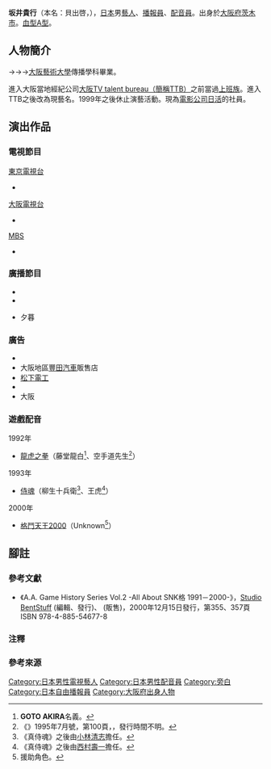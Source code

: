 {{multiple issues|
{{refimprove|time=2016-11-07T15:44:38+00:00}}
{{overly detailed|time=2016-11-07T15:44:38+00:00}}
{{primarysources|time=2016-11-07T15:44:38+00:00}}
}}
{{japanese|japanese=坂井 貴行|kana=さかい たかゆき|romaji=Sakai Takayuki}}
{{japanese|japanese=貝出 啓|kana=かいで ひろし|romaji=Kaide Hiroshi}}
'''坂井貴行'''（本名：貝出啓，{{bd|1967年|3月4日||}}），[[日本|日本]]男[[藝人|藝人]]、[[播報員|播報員]]、[[配音員|配音員]]。出身於[[大阪府|大阪府]][[茨木市|茨木市]]。[[血型|血型]][[ABO血型系統|A型]]。

== 人物簡介 ==
{{link-ja|茨木市立大池小學|茨木市立大池小学校}}→{{link-ja|茨木市立東中學|茨木市立東中学校}}→{{link-ja|大阪府立茨木東高等學校|大阪府立北摂つばさ高等学校}}→[[大阪藝術大學|大阪藝術大學]]傳播學科畢業。

進入大阪當地經紀公司[[大阪TV_talent_bureau|大阪TV talent bureau（簡稱TTB）]]之前當過[[上班族|上班族]]。進入TTB之後改為現藝名。1999年之後休止演藝活動。現為[[電影公司|電影公司]][[日活|日活]]的社員。

== 演出作品 ==
=== 電視節目 ===
; [[東京電視台|東京電視台]]
* {{link-ja|早安工作室|おはようスタジオ}}
; [[大阪電視台|大阪電視台]]
* {{lang|ja|{{link-ja|ナマ虎スタジアム|ナマ虎スタジアム|水曜だ！タイガース}}}}
; [[毎日放送|MBS]]
* {{lang|ja|{{link-ja|テレビのツボ|テレビのツボ}}}}

=== 廣播節目 ===
; {{link-ja|fm osaka|エフエム大阪}}
* {{link-ja|FM OSAKA INFORMATION|FM OSAKA INFORMATION|FM大阪資訊 頭條新聞}}
* {{link-ja|FOCUS|FOCUS}}
; {{lang|ja|{{link-ja|FM WAI WAI|エフエムわいわい|エフエムわいわい}}}}
* 夕暮{{lang|ja|れにわいわい}}

=== 廣告 ===
* {{link-ja|東京海上火災保險|東京海上日動火災保険}}
* 大阪地區[[豐田汽車|豐田汽車]]販售店
* [[松下電器|松下電工]]
* {{link-ja|千日百貨公司火災|千日デパート火災|春天百貨難波}}
* 大阪{{link-ja|電視演藝中心 (簡稱TTC)|テレビタレントセンター}}

=== 遊戲配音 ===
; 1992年
* [[龍虎之拳|龍虎之拳]]（藤堂龍白<ref group="注">'''GOTO AKIRA'''名義。</ref>、空手道先生<ref>《{{link-ja|NEO·GEO FREAK|ネオジオフリーク}}》1995年7月號，第100頁，{{link-ja|藝文社|芸文社}}，發行時間不明。</ref>）
; 1993年
* [[侍魂系列|侍魂]]（柳生十兵衛<ref group="注">《真侍魂》之後由[[小林清志|小林清志]]擔任。</ref>、王虎<ref group="注">《真侍魂》之後由[[西村壽一|西村壽一]]擔任。</ref>）
; 2000年
* [[拳皇系列|格鬥天王2000]]（Unknown<ref group="注">援助角色。</ref>）

== 腳註 ==
=== 參考文獻 ===
* 《A.A. Game History Series Vol.2 -All About SNK{{lang|ja|対戦}}格{{lang|ja|闘ゲーム}} 1991－2000-》，[[Studio_BentStuff|Studio BentStuff]] (編輯、發行)、{{link-ja|電波新聞社|電波新聞社}} (販售)，2000年12月15日發行，第355、357頁 ISBN 978-4-885-54677-8

=== 注釋 ===
{{reflist|group="注"}}

=== 參考來源 ===
{{reflist}}

{{DEFAULTSORT:Sakai Takayuki}}
[[Category:日本男性電視藝人|Category:日本男性電視藝人]]
[[Category:日本男性配音員|Category:日本男性配音員]]
[[Category:旁白|Category:旁白]]
[[Category:日本自由播報員|Category:日本自由播報員]]
[[Category:大阪府出身人物|Category:大阪府出身人物]]